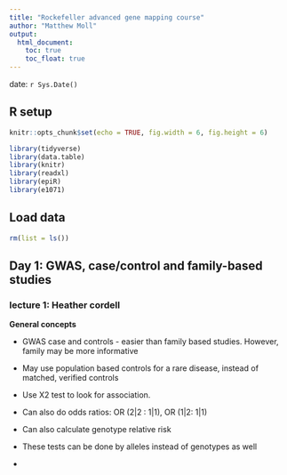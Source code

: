 ```yaml
---
title: "Rockefeller advanced gene mapping course"
author: "Matthew Moll"
output: 
  html_document:
    toc: true
    toc_float: true
---
```



date: `r Sys.Date()`



## R setup
```r


knitr::opts_chunk$set(echo = TRUE, fig.width = 6, fig.height = 6)

library(tidyverse)
library(data.table)
library(knitr)
library(readxl)
library(epiR)
library(e1071)


```

## Load data
```r

rm(list = ls())


```

## Day 1: GWAS, case/control and family-based studies

### lecture 1: Heather cordell
**General concepts**
<BR>

* GWAS case and controls - easier than family based studies. However, family may be more informative

* May use population based controls for a rare disease, instead of matched, verified controls

* Use X2 test to look for association.  

* Can also do odds ratios: OR (2|2 : 1|1), OR (1|2: 1|1)

* Can also calculate genotype relative risk

* These tests can be done by alleles instead of genotypes as well

* 

